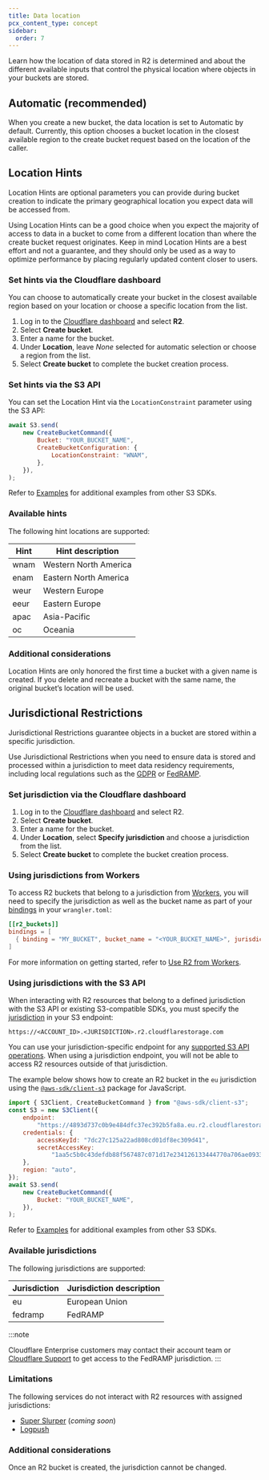 ```yaml
---
title: Data location
pcx_content_type: concept
sidebar:
  order: 7
---
```


Learn how the location of data stored in R2 is determined and about the different available inputs that control the physical location where objects in your buckets are stored.

## Automatic (recommended)

When you create a new bucket, the data location is set to Automatic by default. Currently, this option chooses a bucket location in the closest available region to the create bucket request based on the location of the caller.

## Location Hints

Location Hints are optional parameters you can provide during bucket creation to indicate the primary geographical location you expect data will be accessed from.

Using Location Hints can be a good choice when you expect the majority of access to data in a bucket to come from a different location than where the create bucket request originates. Keep in mind Location Hints are a best effort and not a guarantee, and they should only be used as a way to optimize performance by placing regularly updated content closer to users.

### Set hints via the Cloudflare dashboard

You can choose to automatically create your bucket in the closest available region based on your location or choose a specific location from the list.

1. Log in to the [Cloudflare dashboard](https://dash.cloudflare.com) and select **R2**.
2. Select **Create bucket**.
3. Enter a name for the bucket.
4. Under **Location**, leave _None_ selected for automatic selection or choose a region from the list.
5. Select **Create bucket** to complete the bucket creation process.

### Set hints via the S3 API

You can set the Location Hint via the `LocationConstraint` parameter using the S3 API:

```js
await S3.send(
	new CreateBucketCommand({
		Bucket: "YOUR_BUCKET_NAME",
		CreateBucketConfiguration: {
			LocationConstraint: "WNAM",
		},
	}),
);
```

Refer to [Examples](/r2/examples/) for additional examples from other S3 SDKs.

### Available hints

The following hint locations are supported:

| Hint | Hint description      |
| ---- | --------------------- |
| wnam | Western North America |
| enam | Eastern North America |
| weur | Western Europe        |
| eeur | Eastern Europe        |
| apac | Asia-Pacific          |
| oc   | Oceania               |

### Additional considerations

Location Hints are only honored the first time a bucket with a given name is created. If you delete and recreate a bucket with the same name, the original bucket’s location will be used.

## Jurisdictional Restrictions

Jurisdictional Restrictions guarantee objects in a bucket are stored within a specific jurisdiction.

Use Jurisdictional Restrictions when you need to ensure data is stored and processed within a jurisdiction to meet data residency requirements, including local regulations such as the [GDPR](https://gdpr-info.eu/) or [FedRAMP](https://blog.cloudflare.com/cloudflare-achieves-fedramp-authorization/).

### Set jurisdiction via the Cloudflare dashboard

1. Log in to the [Cloudflare dashboard](https://dash.cloudflare.com/) and select R2.
2. Select **Create bucket**.
3. Enter a name for the bucket.
4. Under **Location**, select **Specify jurisdiction** and choose a jurisdiction from the list.
5. Select **Create bucket** to complete the bucket creation process.

### Using jurisdictions from Workers

To access R2 buckets that belong to a jurisdiction from [Workers](/workers/), you will need to specify the jurisdiction as well as the bucket name as part of your [bindings](/r2/api/workers/workers-api-usage/#3-bind-your-bucket-to-a-worker) in your `wrangler.toml`:


<WranglerConfig>

```toml
[[r2_buckets]]
bindings = [
  { binding = "MY_BUCKET", bucket_name = "<YOUR_BUCKET_NAME>", jurisdiction = "<JURISDICTION>" }
]
```

</WranglerConfig>

For more information on getting started, refer to [Use R2 from Workers](/r2/api/workers/workers-api-usage/).

### Using jurisdictions with the S3 API

When interacting with R2 resources that belong to a defined jurisdiction with the S3 API or existing S3-compatible SDKs, you must specify the [jurisdiction](#available-jurisdictions) in your S3 endpoint:

`https://<ACCOUNT_ID>.<JURISDICTION>.r2.cloudflarestorage.com`

You can use your jurisdiction-specific endpoint for any [supported S3 API operations](/r2/api/s3/api/). When using a jurisdiction endpoint, you will not be able to access R2 resources outside of that jurisdiction.

The example below shows how to create an R2 bucket in the `eu` jurisdiction using the [`@aws-sdk/client-s3`](https://www.npmjs.com/package/@aws-sdk/client-s3) package for JavaScript.

```js
import { S3Client, CreateBucketCommand } from "@aws-sdk/client-s3";
const S3 = new S3Client({
	endpoint:
		"https://4893d737c0b9e484dfc37ec392b5fa8a.eu.r2.cloudflarestorage.com",
	credentials: {
		accessKeyId: "7dc27c125a22ad808cd01df8ec309d41",
		secretAccessKey:
			"1aa5c5b0c43defdb88f567487c071d17e234126133444770a706ae09336c57a4",
	},
	region: "auto",
});
await S3.send(
	new CreateBucketCommand({
		Bucket: "YOUR_BUCKET_NAME",
	}),
);
```

Refer to [Examples](/r2/examples/) for additional examples from other S3 SDKs.

### Available jurisdictions

The following jurisdictions are supported:

| Jurisdiction | Jurisdiction description |
| ------------ | ------------------------ |
| eu           | European Union           |
| fedramp      | FedRAMP                  |

:::note

Cloudflare Enterprise customers may contact their account team or [Cloudflare Support](/support/contacting-cloudflare-support/) to get access to the FedRAMP jurisdiction.
:::

### Limitations

The following services do not interact with R2 resources with assigned jurisdictions:

- [Super Slurper](/r2/data-migration/) (_coming soon_)
- [Logpush](/logs/get-started/enable-destinations/r2/)

### Additional considerations

Once an R2 bucket is created, the jurisdiction cannot be changed.
